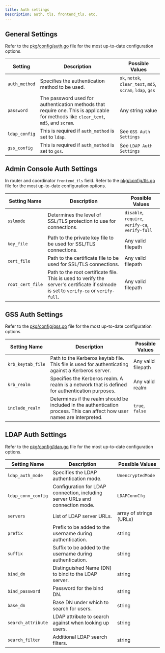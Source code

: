 ```yaml
---
title: Auth settings
Description: auth, tls, frontend_tls, etc.
---
```


## General Settings

Refer to the [pkg/config/auth.go](https://github.com/pg-sharding/spqr/blob/master/pkg/config/auth.go) file for the most up-to-date configuration options.

| Setting          | Description                                           | Possible Values       |
|------------------|-------------------------------------------------------|-----------------------|
| `auth_method`    | Specifies the authentication method to be used.       | `ok`, `notok`, `clear_text`, `md5`, `scram`, `ldap`, `gss` |
| `password`       | The password used for authentication methods that require one. This is applicable for methods like `clear_text`, `md5`, and `scram`. | Any string value |
| `ldap_config`    | This is required if `auth_method` is set to `ldap`. | See `GSS Auth Settings` |
| `gss_config`     | This is required if `auth_method` is set to `gss`. | See `LDAP Auth Settings` |

## Admin Console Auth Settings

In router and coordinator `frontend_tls` field. Refer to the [pkg/config/tls.go](https://github.com/pg-sharding/spqr/blob/master/pkg/config/tls.go) file for the most up-to-date configuration options.

| Setting Name     | Description                                                                                   | Possible Values       |
|------------------|-----------------------------------------------------------------------------------------------|-----------------------|
| `sslmode`        | Determines the level of SSL/TLS protection to use for connections.                            | `disable`, `require`, `verify-ca`, `verify-full` |
| `key_file`       | Path to the private key file to be used for SSL/TLS connections.                              | Any valid filepath    |
| `cert_file`      | Path to the certificate file to be used for SSL/TLS connections.                              | Any valid filepath    |
| `root_cert_file` | Path to the root certificate file. This is used to verify the server's certificate if sslmode is set to `verify-ca` or `verify-full`. | Any valid filepath |

## GSS Auth Settings

Refer to the [pkg/config/gss.go](https://github.com/pg-sharding/spqr/blob/master/pkg/config/gss.go) file for the most up-to-date configuration options.

| Setting Name     | Description                                           | Possible Values |
|------------------|-------------------------------------------------------|-----------------|
| `krb_keytab_file`| Path to the Kerberos keytab file. This file is used for authenticating against a Kerberos server. | Any valid filepath |
| `krb_realm`      | Specifies the Kerberos realm. A realm is a network that is defined for authentication purposes. | Any valid realm |
| `include_realm`  | Determines if the realm should be included in the authentication process. This can affect how user names are interpreted. | `true`, `false` |


## LDAP Auth Settings

Refer to the [pkg/config/ldap.go](https://github.com/pg-sharding/spqr/blob/master/pkg/config/ldap.go) file for the most up-to-date configuration options.

| Setting Name       | Description                                                                 | Possible Values |
|--------------------|-----------------------------------------------------------------------------|-----------------|
| `ldap_auth_mode`   | Specifies the LDAP authentication mode.                                     | `UnencryptedMode` |
| `ldap_conn_config` | Configuration for LDAP connection, including server URLs and connection mode. | `LDAPConnCfg` |
| `servers`          | List of LDAP server URLs.                                                   | array of strings (URLs) |
| `prefix`           | Prefix to be added to the username during authentication.                   | string |
| `suffix`           | Suffix to be added to the username during authentication.                   | string |
| `bind_dn`          | Distinguished Name (DN) to bind to the LDAP server.                         | string |
| `bind_password`    | Password for the bind DN.                                                   | string |
| `base_dn`          | Base DN under which to search for users.                                    | string |
| `search_attribute` | LDAP attribute to search against when looking up users.                     | string |
| `search_filter`    | Additional LDAP search filters.                                             | string |
